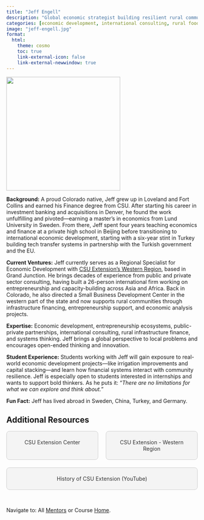 ```yaml
---
title: "Jeff Engell"
description: "Global economic strategist building resilient rural communities through innovation and systems thinking."
categories: [economic development, international consulting, rural food systems]
image: "jeff-engell.jpg"
format: 
  html: 
    theme: cosmo
    toc: true
    link-external-icon: false
    link-external-newwindow: true
---
```


![](jeff-engell.jpg){fig-align="left" width=300}


**Background:** A proud Colorado native, Jeff grew up in Loveland and Fort Collins and earned his Finance degree from CSU. After starting his career in investment banking and acquisitions in Denver, he found the work unfulfilling and pivoted—earning a master’s in economics from Lund University in Sweden. From there, Jeff spent four years teaching economics and finance at a private high school in Beijing before transitioning to international economic development, starting with a six-year stint in Turkey building tech transfer systems in partnership with the Turkish government and the EU.

**Current Ventures:** Jeff currently serves as a Regional Specialist for Economic Development with [CSU Extension’s Western Region](https://wr.extension.colostate.edu/), based in Grand Junction. He brings decades of experience from public and private sector consulting, having built a 26-person international firm working on entrepreneurship and capacity-building across Asia and Africa. Back in Colorado, he also directed a Small Business Development Center in the western part of the state and now supports rural communities through infrastructure financing, entrepreneurship support, and economic analysis projects.

**Expertise:** Economic development, entrepreneurship ecosystems, public-private partnerships, international consulting, rural infrastructure finance, and systems thinking. Jeff brings a global perspective to local problems and encourages open-ended thinking and innovation.

**Student Experience:** Students working with Jeff will gain exposure to real-world economic development projects—like irrigation improvements and capital stacking—and learn how financial systems interact with community resilience. Jeff is especially open to students interested in internships and wants to support bold thinkers. As he puts it: “*There are no limitations for what we can explore and think about.*”

**Fun Fact:** Jeff has lived abroad in Sweden, China, Turkey, and Germany.

## Additional Resources

```{=html}
<div style="display: flex; justify-content: space-between; gap: 20px; flex-wrap: wrap;">

  <a href="https://extension.colostate.edu/#gsc.tab=0" target="_blank" style="flex: 1; min-width: 200px; text-align: center; padding: 20px; background: #f4f4f4; border: 1px solid #ccc; text-decoration: none; color: #333; border-radius: 8px;">
    CSU Extension Center
  </a>

  <a href="https://wr.extension.colostate.edu/" target="_blank" style="flex: 1; min-width: 200px; text-align: center; padding: 20px; background: #f4f4f4; border: 1px solid #ccc; text-decoration: none; color: #333; border-radius: 8px;">
    CSU Extension - Western Region
  </a>

  <a href="https://www.youtube.com/watch?v=rFBBRkodf_s" target="_blank" style="flex: 1; min-width: 200px; text-align: center; padding: 20px; background: #f4f4f4; border: 1px solid #ccc; text-decoration: none; color: #333; border-radius: 8px;">
    History of CSU Extension (YouTube)
  </a>

</div>
```

<br>

::: footer
Navigate to: All [Mentors](../mentors.qmd) or Course [Home](https://laurenchenarides.github.io/csu-arec-224/).
:::
